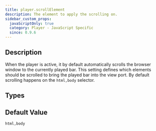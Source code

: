 ```yaml
---
title: player.scrollElement
description: The element to apply the scrolling on.
sidebar_custom_props:
  javaScriptOnly: true
  category: Player - JavaScript Specific
  since: 0.9.6
---
```


<SinceBadge since="0.9.6" />


## Description
When the player is active, it by default automatically scrolls the browser window to the currently played bar. This setting
defines which elements should be scrolled to bring the played bar into the view port. By default scrolling happens on the `html,body`
selector.

<PropertyDescription showJson={true} />

## Types

<TypeTable>
    <TypeRow name={"string | HTMLElement"} />
</TypeTable>

## Default Value

`html,body`
